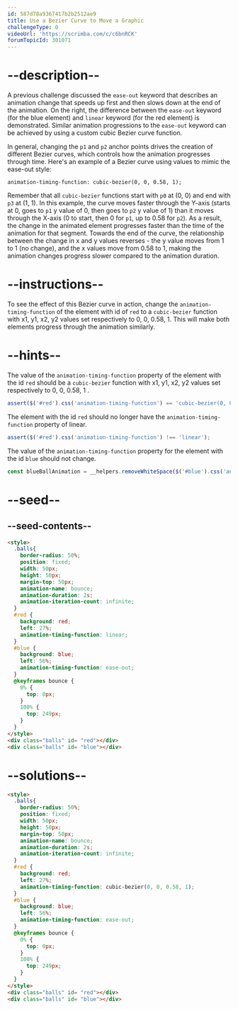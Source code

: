 ```yaml
---
id: 587d78a9367417b2b2512ae9
title: Use a Bezier Curve to Move a Graphic
challengeType: 0
videoUrl: 'https://scrimba.com/c/c6bnRCK'
forumTopicId: 301071
---
```


# --description--

A previous challenge discussed the `ease-out` keyword that describes an animation change that speeds up first and then slows down at the end of the animation. On the right, the difference between the `ease-out` keyword (for the blue element) and `linear` keyword (for the red element) is demonstrated. Similar animation progressions to the `ease-out` keyword can be achieved by using a custom cubic Bezier curve function.

In general, changing the `p1` and `p2` anchor points drives the creation of different Bezier curves, which controls how the animation progresses through time. Here's an example of a Bezier curve using values to mimic the ease-out style:

`animation-timing-function: cubic-bezier(0, 0, 0.58, 1);`

Remember that all `cubic-bezier` functions start with `p0` at (0, 0) and end with `p3` at (1, 1). In this example, the curve moves faster through the Y-axis (starts at 0, goes to `p1` y value of 0, then goes to `p2` y value of 1) than it moves through the X-axis (0 to start, then 0 for `p1`, up to 0.58 for `p2`). As a result, the change in the animated element progresses faster than the time of the animation for that segment. Towards the end of the curve, the relationship between the change in x and y values reverses - the y value moves from 1 to 1 (no change), and the x values move from 0.58 to 1, making the animation changes progress slower compared to the animation duration.

# --instructions--

To see the effect of this Bezier curve in action, change the `animation-timing-function` of the element with id of `red` to a `cubic-bezier` function with x1, y1, x2, y2 values set respectively to 0, 0, 0.58, 1. This will make both elements progress through the animation similarly.

# --hints--

The value of the `animation-timing-function` property of the element with the id `red` should be a `cubic-bezier` function with x1, y1, x2, y2 values set respectively to 0, 0, 0.58, 1 .

```js
assert($('#red').css('animation-timing-function') == 'cubic-bezier(0, 0, 0.58, 1)');
```

The element with the id `red` should no longer have the `animation-timing-function` property of linear.

```js
assert($('#red').css('animation-timing-function') !== 'linear');
```

The value of the `animation-timing-function` property for the element with the id `blue` should not change.

```js
const blueBallAnimation = __helpers.removeWhiteSpace($('#blue').css('animation-timing-function')); assert(blueBallAnimation == 'ease-out' || blueBallAnimation == 'cubic-bezier(0,0,0.58,1)');
```

# --seed--

## --seed-contents--

```html
<style>
  .balls{
    border-radius: 50%;
    position: fixed;
    width: 50px;
    height: 50px;
    margin-top: 50px;
    animation-name: bounce;
    animation-duration: 2s;
    animation-iteration-count: infinite;
  }
  #red {
    background: red;
    left: 27%;
    animation-timing-function: linear;
  }
  #blue {
    background: blue;
    left: 56%;
    animation-timing-function: ease-out;
  }
  @keyframes bounce {
    0% {
      top: 0px;
    }
    100% {
      top: 249px;
    }
  }
</style>
<div class="balls" id= "red"></div>
<div class="balls" id= "blue"></div>
```

# --solutions--

```html
<style>
  .balls{
    border-radius: 50%;
    position: fixed;
    width: 50px;
    height: 50px;
    margin-top: 50px;
    animation-name: bounce;
    animation-duration: 2s;
    animation-iteration-count: infinite;
  }
  #red {
    background: red;
    left: 27%;
    animation-timing-function: cubic-bezier(0, 0, 0.58, 1);
  }
  #blue {
    background: blue;
    left: 56%;
    animation-timing-function: ease-out;
  }
  @keyframes bounce {
    0% {
      top: 0px;
    }
    100% {
      top: 249px;
    }
  }
</style>
<div class="balls" id= "red"></div>
<div class="balls" id= "blue"></div>
```
